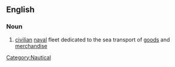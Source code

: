 ==English==

===Noun===
{{en-noun|merchant navies}}

#[[civilian]] [[naval]] fleet dedicated to the sea transport of [[goods]] and [[merchandise]]

[[Category:Nautical]]